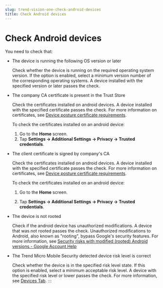 ```yaml
---
slug: trend-vision-one-check-android-devices
title: Check Android devices
---
```

# Check Android devices

You need to check that:

- The device is running the following OS version or later

  Check whether the device is running on the required operating system version. If the option is enabled, select a minimum version number of the corresponding operating systems. A device installed with the specified version or later passes the check.

- The company CA certificate is present in the Trust Store

  Check the certificates installed on android devices. A device installed with the specified certificate passes the check. For more information on certificates, see [Device posture certificate requirements](device-posture-certificatets.mdx).

  To check the certificates installed on an android device:

  1.  Go to the **Home** screen.
  2.  Tap **Settings → Additional Settings → Privacy → Trusted credentials**.

- The client certificate is signed by company's CA

  Check the certificates installed on android devices. A device installed with the specified certificate passes the check. For more information on certificates, see [Device posture certificate requirements](device-posture-certificatets.mdx).

  To check the certificates installed on an android device:

  1.  Go to the **Home** screen.

  2.  Tap **Settings → Additional Settings → Privacy → Trusted credentials**.

- The device is not rooted

  Check if the android device has unauthorized modifications. A device that was not rooted passes the check. Unauthorized modifications to Android, also known as "rooting", bypass Google's security features. For more information, see [Security risks with modified (rooted) Android versions - Google Account Help](https://support.google.com/accounts/answer/9211246?hl=en)

- The Trend Micro Mobile Security detected device risk level is correct

  Check whether the device is in the specified risk level state. If this option is enabled, select a minimum acceptable risk level. A device with the specified risk level or lower passes the check. For more information, see [Devices Tab](devices-tab.mdx).
:::
